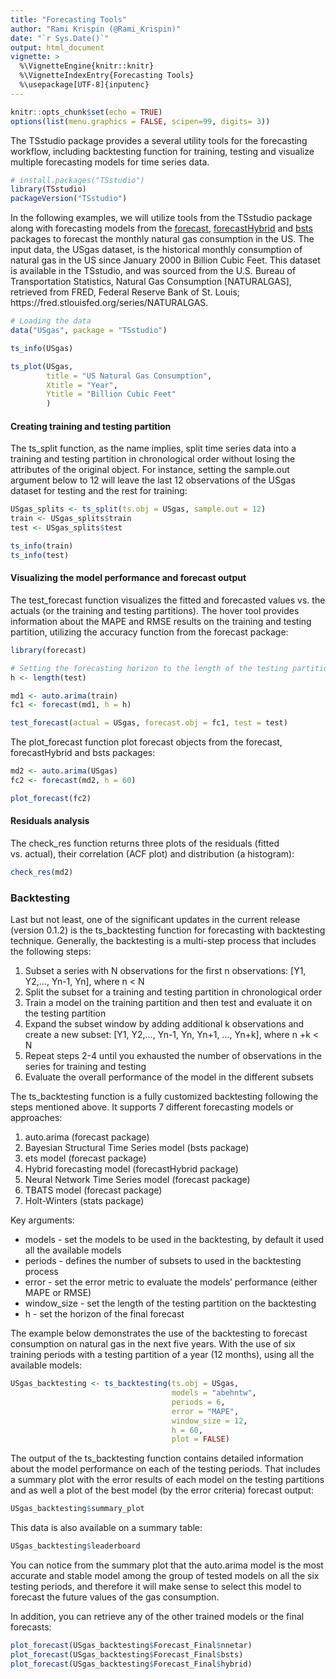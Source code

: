 ```yaml
---
title: "Forecasting Tools"
author: "Rami Krispin (@Rami_Krispin)"
date: "`r Sys.Date()`"
output: html_document
vignette: >
  %\VignetteEngine{knitr::knitr}
  %\VignetteIndexEntry{Forecasting Tools}
  %\usepackage[UTF-8]{inputenc}
---
```


```r
knitr::opts_chunk$set(echo = TRUE)
options(list(menu.graphics = FALSE, scipen=99, digits= 3))
```

The TSstudio package provides a several utility tools for the forecasting workflow, including backtesting function for training, testing and visualize multiple forecasting models for time series data. 

```r
# install.packages("TSstudio")
library(TSstudio)
packageVersion("TSstudio")
```

In the following examples, we will utilize tools from the TSstudio package along with forecasting models from the [forecast](https://cran.r-project.org/web/packages/forecast/index.html), [forecastHybrid](https://cran.r-project.org/web/packages/forecastHybrid/index.html) and [bsts](https://cran.r-project.org/web/packages/bsts/index.html) packages to forecast the monthly natural gas consumption in the US. The input data, the USgas dataset, is the historical monthly consumption of natural gas in the US since January 2000 in Billion Cubic Feet. This dataset is available in the TSstudio, and was sourced from the U.S. Bureau of Transportation Statistics, Natural Gas Consumption [NATURALGAS], retrieved from FRED, Federal Reserve Bank of St. Louis; https://fred.stlouisfed.org/series/NATURALGAS.

```r
# Loading the data
data("USgas", package = "TSstudio")

ts_info(USgas)

ts_plot(USgas,
        title = "US Natural Gas Consumption",
        Xtitle = "Year",
        Ytitle = "Billion Cubic Feet"
        )
```

#### Creating training and testing partition

The ts_split function, as the name implies, split time series data into a training and testing partition in chronological order without losing the attributes of the original object. For instance, setting the sample.out argument below to 12 will leave the last 12 observations of the USgas dataset for testing and the rest for training:    

```r
USgas_splits <- ts_split(ts.obj = USgas, sample.out = 12)
train <- USgas_splits$train
test <- USgas_splits$test

ts_info(train)
ts_info(test)
```

#### Visualizing the model performance and forecast output

The test_forecast function visualizes the fitted and forecasted values vs. the actuals (or the training and testing partitions). The hover tool provides information about the MAPE and RMSE results on the training and testing partition, utilizing the accuracy function from the forecast package:

```r
library(forecast)

# Setting the forecasting horizon to the length of the testing partition
h <- length(test)

md1 <- auto.arima(train)
fc1 <- forecast(md1, h = h)

test_forecast(actual = USgas, forecast.obj = fc1, test = test)
```

The plot_forecast function plot forecast objects from the forecast, forecastHybrid and bsts packages:

```r
md2 <- auto.arima(USgas)
fc2 <- forecast(md2, h = 60)

plot_forecast(fc2)
```

#### Residuals analysis

The check_res function returns three plots of the residuals (fitted vs. actual), their correlation (ACF plot) and distribution (a histogram):

```r
check_res(md2)
```

### Backtesting

Last but not least, one of the significant updates in the current release (version 0.1.2) is the ts_backtesting function for forecasting with backtesting technique. Generally, the backtesting is a multi-step process that includes the following steps:

1. Subset a series with N observations for the first n observations:
 [Y1, Y2,..., Yn-1, Yn], where n < N
2. Split the subset for a training and testing partition in chronological order
3. Train a model on the training partition and then test and evaluate it on the testing partition
4. Expand the subset window by adding additional k observations and create a new subset:
 [Y1, Y2,..., Yn-1, Yn, Yn+1, ..., Yn+k], where n +k < N
5. Repeat steps 2-4 until you exhausted the number of observations in the series for training and testing
6. Evaluate the overall performance of the model in the different subsets

The ts_backtesting function is a fully customized backtesting following the steps mentioned above. It supports 7 different forecasting models or approaches:

1. auto.arima (forecast package)
2. Bayesian Structural Time Series model (bsts package)
3. ets model (forecast package)
4. Hybrid forecasting model (forecastHybrid package)
5. Neural Network Time Series model (forecast package)
6. TBATS model (forecast package)
7. Holt-Winters (stats package)

Key arguments:

* models - set the models to be used in the backtesting, by default it used all the available models
* periods - defines the number of subsets to used in the backtesting process
* error - set the error metric to evaluate the models' performance (either MAPE or RMSE)
* window_size - set the length of the testing partition on the backtesting
* h - set the horizon of the final forecast

The example below demonstrates the use of the backtesting to forecast consumption on natural gas in the next five years. With the use of six training periods with a testing partition of a year (12 months), using all the available models:

```r
USgas_backtesting <- ts_backtesting(ts.obj = USgas,
                                    models = "abehntw",
                                    periods = 6,
                                    error = "MAPE",
                                    window_size = 12,
                                    h = 60, 
                                    plot = FALSE)
```

The output of the ts_backtesting function contains detailed information about the model performance on each of the testing periods. That includes a summary plot with the error results of each model on the testing partitions and as well a plot of the best model (by the error criteria) forecast output:

```r
USgas_backtesting$summary_plot
```

This data is also available on a summary table:

```r
USgas_backtesting$leaderboard
```


You can notice from the summary plot that the auto.arima model is the most accurate and stable model among the group of tested models on all the six testing periods, and therefore it will make sense to select this model to forecast the future values of the gas consumption.

In addition, you can retrieve any of the other trained models or the final forecasts:

```r
plot_forecast(USgas_backtesting$Forecast_Final$nnetar)
plot_forecast(USgas_backtesting$Forecast_Final$bsts)
plot_forecast(USgas_backtesting$Forecast_Final$hybrid)
```



